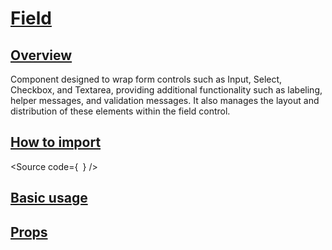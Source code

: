 

<Meta of={Stories} />

# [Field](#field)

## [Overview](#overview)

Component designed to wrap form controls such as Input, Select, Checkbox, and Textarea, providing additional functionality such as labeling, helper messages, and validation messages.
It also manages the layout and distribution of these elements within the field control.

## [How to import](#how-to-import)

<Source
  code={`
`}
/>

## [Basic usage](#basic-usage)

<Canvas of={Stories.Base} />

## [Props](#props)

<ArgTypes of={Stories} />
